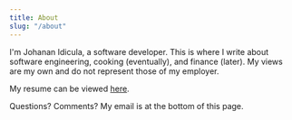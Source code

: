```yaml
---
title: About
slug: "/about"
---
```


I'm Johanan Idicula, a software developer. This is where I write about software engineering, cooking (eventually), and finance (later). My views are my own and do not represent those of my employer.

My resume can be viewed [here](/jidicula-resume/jidicula-resume.pdf).

Questions? Comments? My email is at the bottom of this page.
